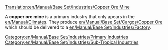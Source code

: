 [[Translation:en/Manual/Base Set/Industries/Copper Ore Mine]]

{{en/Manual/Base Set/Industries/Industries|image=en/Manual/Base Set/Industries/Copperoremine.png
|name=Copper Ore Mine
|climates=[[en/Manual/Climates]]
|accepts=Nothing
|produces=[[en/Manual/Base Set/Cargos/Copper Ore]]
}}
A '''copper ore mine''' is a primary industry that only apears in the [[en/Manual/Climates]]. They produce [[en/Manual/Base Set/Cargos/Copper Ore]] which should be delivered to a [[en/Manual/Base Set/Industries/Factory]].

{{en/Manual/Base Set/Industries/Navbox Industries}}

[[Category:en/Manual/Base Set/Industries/Primary Industries]]
[[Category:en/Manual/Base Set/Industries/Sub-Tropical Industries]]